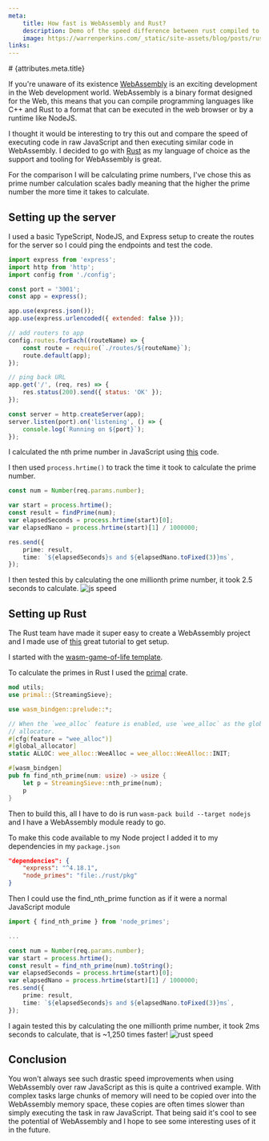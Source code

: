 ```yaml
---
meta:
    title: How fast is WebAssembly and Rust?
    description: Demo of the speed difference between rust compiled to wasm and raw js
    image: https://warrenperkins.com/_static/site-assets/blog/posts/rust-wasm-speed-comparison/rust-webassembly.jpg
links:
---
```



<BlogContent>
# {attributes.meta.title}

If you're unaware of its existence [WebAssembly](https://webassembly.org/) is an exciting development in the Web development world.
WebAssembly is a binary format designed for the Web, this means that you can compile programming languages like C++ and Rust to a format
that can be executed in the web browser or by a runtime like NodeJS.

I thought it would be interesting to try this out and compare the speed of executing code in raw JavaScript and then executing similar code in WebAssembly.
I decided to go with [Rust](https://www.rust-lang.org/) as my language of choice as the support and tooling for WebAssembly is great.

For the comparison I will be calculating prime numbers, I've chose this as prime number calculation scales badly meaning that the
higher the prime number the more time it takes to calculate.

## Setting up the server

I used a basic TypeScript, NodeJS, and Express setup to create the routes for the server so I could ping the endpoints and test the code.

```js
import express from 'express';
import http from 'http';
import config from './config';

const port = '3001';
const app = express();

app.use(express.json());
app.use(express.urlencoded({ extended: false }));

// add routers to app
config.routes.forEach((routeName) => {
    const route = require(`./routes/${routeName}`);
    route.default(app);
});

// ping back URL
app.get('/', (req, res) => {
    res.status(200).send({ status: 'OK' });
});

const server = http.createServer(app);
server.listen(port).on('listening', () => {
    console.log(`Running on ${port}`);
});
```

I calculated the nth prime number in JavaScript using [this](https://www.tutorialspoint.com/finding-the-nth-prime-number-in-javascript) code.

I then used `process.hrtime()` to track the time it took to calculate the prime number.

```ts
const num = Number(req.params.number);

var start = process.hrtime();
const result = findPrime(num);
var elapsedSeconds = process.hrtime(start)[0];
var elapsedNano = process.hrtime(start)[1] / 1000000;

res.send({
    prime: result,
    time: `${elapsedSeconds}s and ${elapsedNano.toFixed(3)}ms`,
});
```

I then tested this by calculating the one millionth prime number, it took 2.5 seconds to calculate.
![js speed](https://warrenperkins.com/_static/site-assets/blog/posts/rust-wasm-speed-comparison/js-prime-million.png)

## Setting up Rust

The Rust team have made it super easy to create a WebAssembly project and I made use of [this](https://rustwasm.github.io/docs/book/) great tutorial to get setup. 

I started with the [wasm-game-of-life template](https://github.com/rustwasm/wasm-pack-template).

To calculate the primes in Rust I used the [primal](https://crates.io/crates/primal) crate.

```rust
mod utils;
use primal::{StreamingSieve};

use wasm_bindgen::prelude::*;

// When the `wee_alloc` feature is enabled, use `wee_alloc` as the global
// allocator.
#[cfg(feature = "wee_alloc")]
#[global_allocator]
static ALLOC: wee_alloc::WeeAlloc = wee_alloc::WeeAlloc::INIT;

#[wasm_bindgen]
pub fn find_nth_prime(num: usize) -> usize {
    let p = StreamingSieve::nth_prime(num);
    p
}
```

Then to build this, all I have to do is run `wasm-pack build --target nodejs` and I have a WebAssembly module ready to go.

To make this code available to my Node project I added it to my dependencies in my `package.json`

```json
"dependencies": {
    "express": "^4.18.1",
    "node_primes": "file:./rust/pkg"
}
```

Then I could use the find_nth_prime function as if it were a normal JavaScript module

```ts
import { find_nth_prime } from 'node_primes';

...

const num = Number(req.params.number);
var start = process.hrtime();
const result = find_nth_prime(num).toString();
var elapsedSeconds = process.hrtime(start)[0];
var elapsedNano = process.hrtime(start)[1] / 1000000;
res.send({
    prime: result,
    time: `${elapsedSeconds}s and ${elapsedNano.toFixed(3)}ms`,
});
```
I again tested this by calculating the one millionth prime number, it took 2ms seconds to calculate, that is ~1,250 times faster!
![rust speed](https://warrenperkins.com/_static/site-assets/blog/posts/rust-wasm-speed-comparison/rust-prime-million.png)

## Conclusion

You won't always see such drastic speed improvements when using WebAssembly over raw JavaScript as this is quite a contrived example. With complex tasks large chunks of memory
will need to be copied over into the WebAssembly memory space, these copies are often times slower than simply executing the task in raw JavaScript. That being said it's cool
to see the potential of WebAssembly and I hope to see some interesting uses of it in the future.
<br />
</BlogContent>
